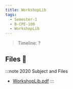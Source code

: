 ```yaml
---
title: WorkshopLib
tags:
  - Semester-1
  - B-CPE-100
  - WorkshopLib
---
```

> Timeline: ?


## Files 📂

:::note 2020 Subject and Files
- [WorkshopLib.pdf](https://github.com/Studio-17/Epitech-Subjects/raw/main/Semester-1/B-CPE-100/WorkshopLib/WorkshopLib.pdf)
:::

